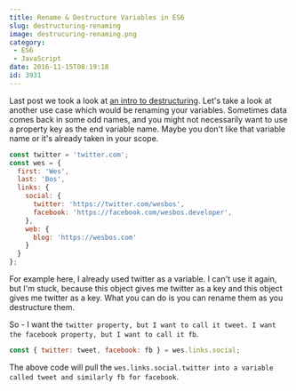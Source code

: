 ```yaml
---
title: Rename & Destructure Variables in ES6
slug: destructuring-renaming
image: destrucuring-renaming.png
category:
 - ES6
 - JavaScript
date: 2016-11-15T08:19:18
id: 3931
---
```


Last post we took a look at <a href="http://wesbos.com/destructuring-objects/">an intro to destructuring</a>. Let's take a look at another use case which would be renaming your variables. Sometimes data comes back in some odd names, and you might not necessarily want to use a property key as the end variable name. Maybe you don't like that variable name or it's already taken in your scope.


```js
const twitter = 'twitter.com';
const wes = {
  first: 'Wes',
  last: 'Bos',
  links: {
    social: {
      twitter: 'https://twitter.com/wesbos',
      facebook: 'https://facebook.com/wesbos.developer',
    },
    web: {
      blog: 'https://wesbos.com'
    }
  }
};
```

For example here, I already used twitter as a variable. I can't use it again, but I'm stuck, because this object gives me twitter as a key and this object gives me twitter as a key. What you can do is you can rename them as you destructure them.

So - I want the `twitter property, but I want to call it tweet. I want the facebook property, but I want to call it fb`.


```js
const { twitter: tweet, facebook: fb } = wes.links.social;
```

The above code will pull the `wes.links.social.twitter into a variable called tweet and similarly fb for facebook`.
